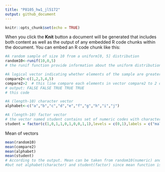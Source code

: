 ```yaml
---
title: "P8105_hw1_jl5172"
output: github_document
---
```


```r
knitr::opts_chunk$set(echo = TRUE)
```



When you click the **Knit** button a document will be generated that includes both content as well as the output of any embedded R code chunks within the document. You can embed an R code chunk like this:


```r
#A random sample of size 10 from a uniform[0, 5] distribution
random10<-runif(10,0,5)  
# the runif function provide information about the uniform distribution on the interval from min to max. In this case sample size is 10,min=0 max=5 

```

```r
#A logical vector indicating whether elements of the sample are greater than 2
compare2<-c(1,2,3,4,5)  
compare2>2  # this line compare each elements in vector compare2 to 2 one by one. If an element is greater than 2 R will return TRUE otherwise it will return FALSE
# output: FALSE FALSE TRUE TRUE TRUE
# this code 

```

```r
#A (length-10) character vector
alphabet<-c("a","b","c","d","e","f","g","h","i","j")

```


```r
#A (length-10) factor vector
# the vector named student contains set of numeric codes with character-valued levels
student = factor(c(1,0,1,1,0,1,0,0,1,1),levels = c(0,1),labels = c("male","female"))


```

Mean of vectors
```r
mean(random10)
mean(compare2)
mean(alphabet)
mean(student)
# According to the output. Mean can be taken from random10(numeric) and compare2(numeric) 
#but not alphabet(character) and student(factor) since mean function is designed for numeric/logical vectors

```




